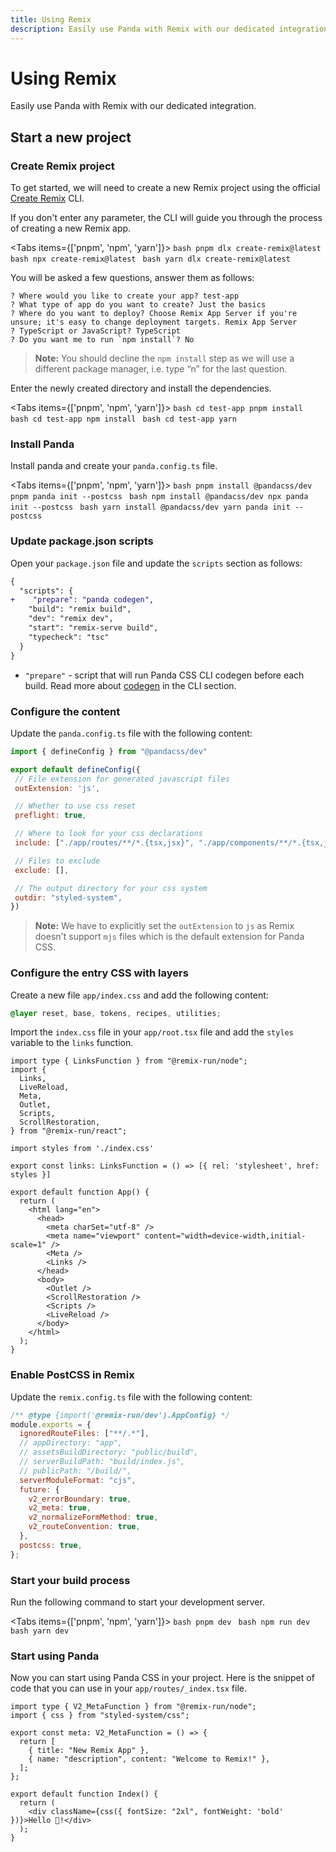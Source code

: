 ```yaml
---
title: Using Remix
description: Easily use Panda with Remix with our dedicated integration.
---
```


# Using Remix

Easily use Panda with Remix with our dedicated integration.

## Start a new project

<Steps>

### Create Remix project

To get started, we will need to create a new Remix project using the official [Create Remix](https://remix.run/docs/en/main/tutorials/jokes#generating-a-new-remix-project) CLI.

If you don't enter any parameter, the CLI will guide you through the process of creating a new Remix app.

<Tabs items={['pnpm', 'npm', 'yarn']}>
  <Tab>
    ```bash
    pnpm dlx create-remix@latest
    ```
  </Tab>
  <Tab>
    ```bash
    npx create-remix@latest
    ```
  </Tab>
  <Tab>
    ```bash
    yarn dlx create-remix@latest
    ```
  </Tab>
</Tabs>

You will be asked a few questions, answer them as follows:

```
? Where would you like to create your app? test-app
? What type of app do you want to create? Just the basics
? Where do you want to deploy? Choose Remix App Server if you're unsure; it's easy to change deployment targets. Remix App Server
? TypeScript or JavaScript? TypeScript
? Do you want me to run `npm install`? No
```

> **Note:** You should decline the `npm install` step as we will use a different package manager, i.e. type “n” for the last question.

Enter the newly created directory and install the dependencies.

<Tabs items={['pnpm', 'npm', 'yarn']}>
  <Tab>
    ```bash
    cd test-app
    pnpm install
    ```
  </Tab>
  <Tab>
    ```bash
    cd test-app
    npm install
    ```
  </Tab>
  <Tab>
    ```bash
    cd test-app
    yarn
    ```
  </Tab>
</Tabs>

### Install Panda

Install panda and create your `panda.config.ts` file.

<Tabs items={['pnpm', 'npm', 'yarn']}>
  <Tab>
    ```bash
    pnpm install @pandacss/dev
    pnpm panda init --postcss
    ```
  </Tab>
  <Tab>
    ```bash
    npm install @pandacss/dev
    npx panda init --postcss
    ```
  </Tab>
  <Tab>
    ```bash
    yarn install @pandacss/dev
    yarn panda init --postcss
    ```
  </Tab>
</Tabs>

### Update package.json scripts

Open your `package.json` file and update the `scripts` section as follows:

```diff {3} filename="package.json"
{
  "scripts": {
+    "prepare": "panda codegen",
    "build": "remix build",
    "dev": "remix dev",
    "start": "remix-serve build",
    "typecheck": "tsc"
  }
}
```
- `"prepare"` - script that will run Panda CSS CLI codegen before each build. Read more about [codegen](/docs/references/cli#panda-codegen) in the CLI section.

### Configure the content

Update the `panda.config.ts` file with the following content:

```js {5, 11} filename="panda.config.ts"
import { defineConfig } from "@pandacss/dev"

export default defineConfig({
 // File extension for generated javascript files
 outExtension: 'js',

 // Whether to use css reset
 preflight: true,

 // Where to look for your css declarations
 include: ["./app/routes/**/*.{tsx,jsx}", "./app/components/**/*.{tsx,jsx}"],

 // Files to exclude
 exclude: [],

 // The output directory for your css system
 outdir: "styled-system",
})
```

> **Note:** We have to explicitly set the `outExtension` to `js` as Remix doesn't support `mjs` files which is the default extension for Panda CSS.

### Configure the entry CSS with layers

Create a new file `app/index.css` and add the following content:

```css filename="app/index.css"
@layer reset, base, tokens, recipes, utilities;
```

Import the `index.css` file in your `app/root.tsx` file and add the `styles` variable to the `links` function.

```tsx filename="app/root.tsx" {11,13}
import type { LinksFunction } from "@remix-run/node";
import {
  Links,
  LiveReload,
  Meta,
  Outlet,
  Scripts,
  ScrollRestoration,
} from "@remix-run/react";

import styles from './index.css'

export const links: LinksFunction = () => [{ rel: 'stylesheet', href: styles }]

export default function App() {
  return (
    <html lang="en">
      <head>
        <meta charSet="utf-8" />
        <meta name="viewport" content="width=device-width,initial-scale=1" />
        <Meta />
        <Links />
      </head>
      <body>
        <Outlet />
        <ScrollRestoration />
        <Scripts />
        <LiveReload />
      </body>
    </html>
  );
}
```

### Enable PostCSS in Remix

Update the `remix.config.ts` file with the following content:

```js {15} filename="remix.config.ts"
/** @type {import('@remix-run/dev').AppConfig} */
module.exports = {
  ignoredRouteFiles: ["**/.*"],
  // appDirectory: "app",
  // assetsBuildDirectory: "public/build",
  // serverBuildPath: "build/index.js",
  // publicPath: "/build/",
  serverModuleFormat: "cjs",
  future: {
    v2_errorBoundary: true,
    v2_meta: true,
    v2_normalizeFormMethod: true,
    v2_routeConvention: true,
  },
  postcss: true,
};
```

### Start your build process

Run the following command to start your development server.

<Tabs items={['pnpm', 'npm', 'yarn']}>
  <Tab>
    ```bash
    pnpm dev
    ```
  </Tab>
  <Tab>
    ```bash
    npm run dev
    ```
  </Tab>
  <Tab>
    ```bash
    yarn dev
    ```
  </Tab>
</Tabs>

### Start using Panda

Now you can start using Panda CSS in your project.
Here is the snippet of code that you can use in your `app/routes/_index.tsx` file.

```tsx filename="app/routes/_index.tsx"
import type { V2_MetaFunction } from "@remix-run/node";
import { css } from "styled-system/css";

export const meta: V2_MetaFunction = () => {
  return [
    { title: "New Remix App" },
    { name: "description", content: "Welcome to Remix!" },
  ];
};

export default function Index() {
  return (
    <div className={css({ fontSize: "2xl", fontWeight: 'bold' })}>Hello 🐼!</div>
  );
}
```
</Steps>
